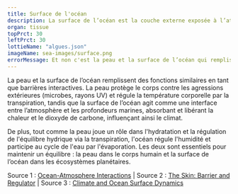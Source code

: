 ---
title: Surface de l'océan
description: La surface de l’océan est la couche externe exposée à l’atmosphère, jouant un rôle clé dans les échanges de chaleur, de gaz et d’humidité, et influençant les phénomènes climatiques globaux.
organ: tissue
topPrct: 30
leftPrct: 30
lottieName: "algues.json"
imageName: sea-images/surface.png
errorMessage: Et non c'est la peau et la surface de l’océan qui remplissent des fonctions similaires.
---
La peau et la surface de l’océan remplissent des fonctions similaires en tant que barrières interactives. La peau protège le corps contre les agressions extérieures (microbes, rayons UV) et régule la température corporelle par la transpiration, tandis que la surface de l’océan agit comme une interface entre l’atmosphère et les profondeurs marines, absorbant et libérant la chaleur et le dioxyde de carbone, influençant ainsi le climat.

De plus, tout comme la peau joue un rôle dans l'hydratation et la régulation de l'équilibre hydrique via la transpiration, l'océan régule l'humidité et participe au cycle de l'eau par l'évaporation. Les deux sont essentiels pour maintenir un équilibre : la peau dans le corps humain et la surface de l’océan dans les écosystèmes planétaires.

Source 1 : [Ocean-Atmosphere Interactions](https://earthobservatory.nasa.gov) | Source 2 : [The Skin: Barrier and Regulator](https://www.ncbi.nlm.nih.gov) | Source 3 : [Climate and Ocean Surface Dynamics](https://www.ipcc.ch)
